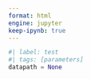 ```yaml
---
format: html
engine: jupyter
keep-ipynb: true
---
```


```python
#| label: test
#| tags: [parameters]
datapath = None
```